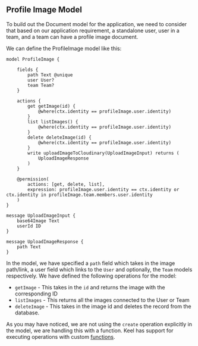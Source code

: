 ## Profile Image Model

To build out the Document model for the application, we need to consider that based on our application requirement, a standalone user, user in a team, and a team can have a profile image document.

We can define the ProfileImage model like this:

```keel
model ProfileImage {

    fields {
        path Text @unique
        user User?
        team Team?
    }

    actions {
        get getImage(id) {
            @where(ctx.identity == profileImage.user.identity)
        }
        list listImages() {
            @where(ctx.identity == profileImage.user.identity)
        }
        delete deleteImage(id) {
            @where(ctx.identity == profileImage.user.identity)
        }
        write uploadImageToCloudinary(UploadImageInput) returns (
            UploadImageResponse
        )
    }

    @permission(
        actions: [get, delete, list],
        expression: profileImage.user.identity == ctx.identity or ctx.identity in profileImage.team.members.user.identity
    )
}

message UploadImageInput {
    base64Image Text
    userId ID
}

message UploadImageResponse {
    path Text
}
```

In the model, we have specified a `path` field which takes in the image path/link, a user field which links to the `User` and optionally, the `Team` models respectively. We have defined the following operations for the model:

- `getImage` - This takes in the `id` and returns the image with the corresponding ID
- `listImages` - This returns all the images connected to the User or Team
- `deleteImage` - This takes in the image id and deletes the record from the database.

As you may have noticed, we are not using the `create` operation explicitly in the model, we are handling this with a function. Keel has support for executing operations with custom [functions](https://docs.keel.so/functions#custom-functions).
